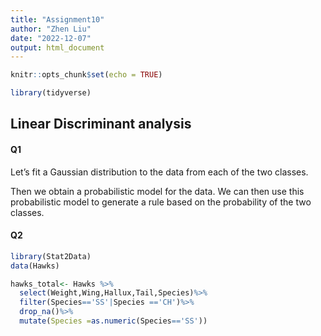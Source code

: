 ```yaml
---
title: "Assignment10"
author: "Zhen Liu"
date: "2022-12-07"
output: html_document
---
```


```r
knitr::opts_chunk$set(echo = TRUE)
```

```r
library(tidyverse)
```

## Linear Discriminant analysis

#### Q1

Let's fit a Gaussian distribution to the data from each of the two classes.

Then we obtain a probabilistic model for the data. We can then use this probabilistic model to generate a rule based on the probability of the two classes.


#### Q2


```r
library(Stat2Data)
data(Hawks)

hawks_total<- Hawks %>%
  select(Weight,Wing,Hallux,Tail,Species)%>%
  filter(Species=='SS'|Species =='CH')%>%
  drop_na()%>%
  mutate(Species =as.numeric(Species=='SS'))
```


```r

```


